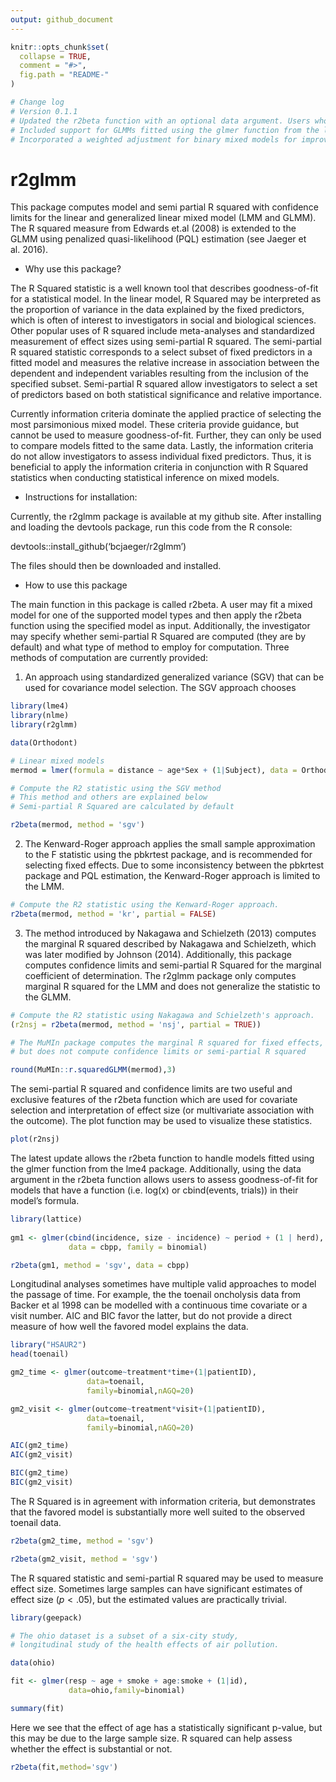 ```yaml
---
output: github_document
---
```


<!-- README.md is generated from README.Rmd. Please edit that file -->

```r
knitr::opts_chunk$set(
  collapse = TRUE,
  comment = "#>",
  fig.path = "README-"
)

# Change log
# Version 0.1.1
# Updated the r2beta function with an optional data argument. Users who wish to use a function (i.e. log(x)) in their model formula must specify the original data frame used by the model when using the r2beta function.
# Included support for GLMMs fitted using the glmer function from the lme4 package.
# Incorporated a weighted adjustment for binary mixed models for improved model selection.


```

# r2glmm

This package computes model and semi partial R squared with confidence limits for the linear and generalized linear mixed model (LMM and GLMM). The R squared measure from Edwards et.al (2008) is extended to the GLMM using penalized quasi-likelihood (PQL) estimation (see Jaeger et al. 2016).

* Why use this package?

The R Squared statistic is a well known tool that describes goodness-of-fit for a statistical model. In the linear model, R Squared may be interpreted as the proportion of variance in the data explained by the fixed predictors, which is often of interest to investigators in social and biological sciences. Other popular uses of R squared include meta-analyses and standardized measurement of effect sizes using semi-partial R squared. The semi-partial R squared statistic corresponds to a select subset of fixed predictors in a fitted model and measures the relative increase in association between the dependent and independent variables resulting from the inclusion of the specified subset. Semi-partial R squared allow investigators to select a set of predictors based on both statistical significance and relative importance.

Currently information criteria dominate the applied practice of selecting the most parsimonious mixed model. These criteria provide guidance, but cannot be used to measure goodness-of-fit. Further, they can only be used to compare models fitted to the same data. Lastly, the information criteria do not allow investigators to assess individual fixed predictors. Thus, it is beneficial to apply the information criteria in conjunction with R Squared statistics when conducting statistical inference on mixed models.

* Instructions for installation:

Currently, the r2glmm package is available at my github site. After installing and loading the devtools package, run this code from the R console:

devtools::install_github('bcjaeger/r2glmm')

The files should then be downloaded and installed.

* How to use this package

The main function in this package is called r2beta. A user may fit a mixed model for one of the supported model types and then apply the r2beta function using the specified model as input. Additionally, the investigator may specify whether semi-partial R Squared are computed (they are by default) and what type of method to employ for computation. Three methods of computation are currently provided:

1. An approach using standardized generalized variance (SGV) that can be used for covariance model selection. The SGV approach chooses 


```r

library(lme4)
library(nlme)
library(r2glmm)

data(Orthodont)

# Linear mixed models
mermod = lmer(formula = distance ~ age*Sex + (1|Subject), data = Orthodont)

# Compute the R2 statistic using the SGV method
# This method and others are explained below
# Semi-partial R Squared are calculated by default

r2beta(mermod, method = 'sgv')

```

2. The Kenward-Roger approach applies the small sample approximation to the F statistic using the pbkrtest package, and is recommended for selecting fixed effects. Due to some inconsistency between the pbkrtest package and PQL estimation, the Kenward-Roger approach is limited to the LMM.

```r

# Compute the R2 statistic using the Kenward-Roger approach.
r2beta(mermod, method = 'kr', partial = FALSE)

```

3. The method introduced by Nakagawa and Schielzeth (2013) computes the marginal R squared described by Nakagawa and Schielzeth, which was later modified by Johnson (2014). Additionally, this package computes confidence limits and semi-partial R Squared for the marginal coefficient of determination. The r2glmm package only computes marginal R squared for the LMM and does not generalize the statistic to the GLMM.

```r

# Compute the R2 statistic using Nakagawa and Schielzeth's approach.
(r2nsj = r2beta(mermod, method = 'nsj', partial = TRUE))

# The MuMIn package computes the marginal R squared for fixed effects,
# but does not compute confidence limits or semi-partial R squared

round(MuMIn::r.squaredGLMM(mermod),3)

```


The semi-partial R squared and confidence limits are two useful and exclusive features of the r2beta function which are used for covariate selection and interpretation of effect size (or multivariate association with the outcome). The plot function may be used to visualize these statistics. 

```r

plot(r2nsj)

```

The latest update allows the r2beta function to handle models fitted using the glmer function from the lme4 package. Additionally, using the data argument in the r2beta function allows users to assess goodness-of-fit for models that have a function (i.e. log(x) or cbind(events, trials)) in their model's formula.

```r

library(lattice)
 
gm1 <- glmer(cbind(incidence, size - incidence) ~ period + (1 | herd),
             data = cbpp, family = binomial)

r2beta(gm1, method = 'sgv', data = cbpp)

```

Longitudinal analyses sometimes have multiple valid approaches to model the passage of time. For example, the the toenail oncholysis data from Backer et al 1998 can be modelled with a continuous time covariate or a visit number. AIC and BIC favor the latter, but do not provide a direct measure of how well the favored model explains the data. 

```r
library("HSAUR2")
head(toenail)

gm2_time <- glmer(outcome~treatment*time+(1|patientID),
                 data=toenail,
                 family=binomial,nAGQ=20)

gm2_visit <- glmer(outcome~treatment*visit+(1|patientID),
                 data=toenail,
                 family=binomial,nAGQ=20)

AIC(gm2_time)
AIC(gm2_visit)

BIC(gm2_time)
BIC(gm2_visit)

```

The R Squared is in agreement with information criteria, but demonstrates that the favored model is substantially more well suited to the observed toenail data.

```r

r2beta(gm2_time, method = 'sgv')

r2beta(gm2_visit, method = 'sgv')

```

The R squared statistic and semi-partial R squared may be used to measure effect size. Sometimes large samples can have significant estimates of effect size ($p < .05$), but the estimated values are practically trivial.  

```r

library(geepack)

# The ohio dataset is a subset of a six-city study, 
# longitudinal study of the health effects of air pollution.

data(ohio)

fit <- glmer(resp ~ age + smoke + age:smoke + (1|id),
             data=ohio,family=binomial)

summary(fit)

```

Here we see that the effect of age has a statistically significant p-value, but this may be due to the large sample size. R squared can help assess whether the effect is substantial or not. 

```r

r2beta(fit,method='sgv')

```




